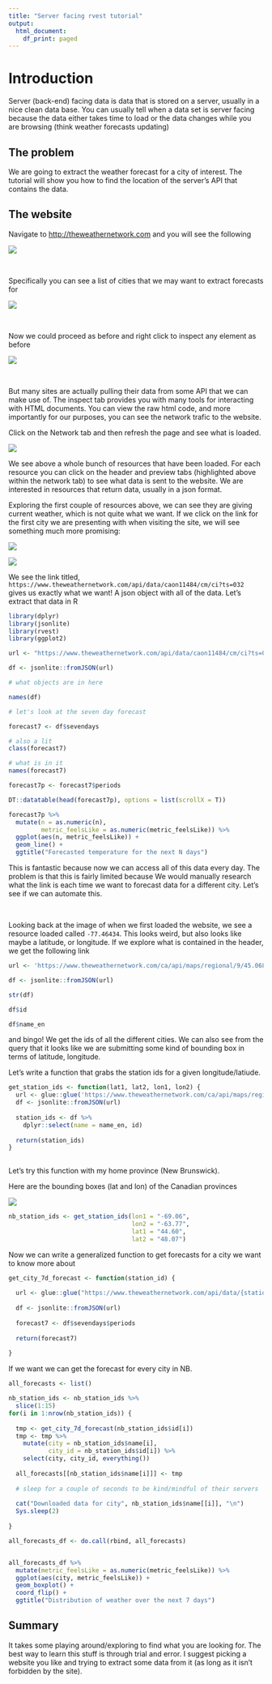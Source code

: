 ```yaml
---
title: "Server facing rvest tutorial"
output:
  html_document:
    df_print: paged
---
```


# Introduction

Server (back-end) facing data is data that is stored on a server, usually in a nice clean data base. You can usually tell when a data set is server facing because the data either takes time to load or the data changes while you are browsing (think weather forecasts updating)

## The problem

We are going to extract the weather forecast for a city of interest. The tutorial will show you how to find the location of the server's API that contains the data. 

## The website

Navigate to [http://theweathernetwork.com](http://theweathernetwork.com) and you will see the following

![](sc1.png)  


<br>

Specifically you can see a list of cities that we may want to extract forecasts for

![](sc2.png)


<br>

Now we could proceed as before and right click to inspect any element as before

![](sc3.png)

<br>

But many sites are actually pulling their data from some API that we can make use of. The inspect tab provides you with many tools for interacting with HTML documents. You can view the raw html code, and more importantly for our purposes, you can see the network trafic to the website.

Click on the Network tab and then refresh the page and see what is loaded. 

![](sc4.png)

We see above a whole bunch of resources that have been loaded. For each resource you can click on the header and preview tabs (highlighted above within the network tab) to see what data is sent to the website. We are interested in resources that return data, usually in a json format. 

Exploring the first couple of resources above, we can see they are giving current weather, which is not quite what we want. If we click on the link for the first city we are presenting with when visiting the site, we will see something much more promising:

![](sc5.png)

![](sc6.png)

We see the link titled, `https://www.theweathernetwork.com/api/data/caon11484/cm/ci?ts=032` gives us exactly what we want! A json object with all of the data. Let's extract that data in R

```r
library(dplyr)
library(jsonlite)
library(rvest)
library(ggplot2)

url <- "https://www.theweathernetwork.com/api/data/caon11484/cm/ci?ts=032"

df <- jsonlite::fromJSON(url)

# what objects are in here

names(df)

# let's look at the seven day forecast

forecast7 <- df$sevendays

# also a lit
class(forecast7)

# what is in it
names(forecast7)

forecast7p <- forecast7$periods

DT::datatable(head(forecast7p), options = list(scrollX = T))

forecast7p %>% 
  mutate(n = as.numeric(n),
         metric_feelsLike = as.numeric(metric_feelsLike)) %>% 
  ggplot(aes(n, metric_feelsLike)) + 
  geom_line() + 
  ggtitle("Forecasted temperature for the next N days") 
```


This is fantastic because now we can access all of this data every day. The problem is that this is fairly limited because We would manually 
research what the link is each time we want to forecast data for a different city. Let's see if we can automate this.


<br>


Looking back at the image of when we first loaded the website, we see a resource loaded called `-77.46434`. This looks weird, but also looks like
maybe a latitude, or longitude. If we explore what is contained in the header, we get the following link

```r

url <- 'https://www.theweathernetwork.com/ca/api/maps/regional/9/45.06821/-81.34300/42.27356/-77.46434'

df <- jsonlite::fromJSON(url)

str(df)

df$id

df$name_en
```


and bingo! We get the ids of all the different cities. We can also see from the query that it looks like we are submitting some kind of bounding
box in terms of latitude, longitude. 

Let's write a function that grabs the station ids for a given longitude/latiude.

```r

get_station_ids <- function(lat1, lat2, lon1, lon2) {
  url <- glue::glue('https://www.theweathernetwork.com/ca/api/maps/regional/9/{lat1}/{lon1}/{lat2}/{lon2}')
  df <- jsonlite::fromJSON(url)
  
  station_ids <- df %>% 
    dplyr::select(name = name_en, id)
  
  return(station_ids)
}
  


```


Let's try this function with my home province (New Brunswick). 

Here are the bounding boxes (lat and lon) of the Canadian provinces

![](sc7.png)


```r
nb_station_ids <- get_station_ids(lon1 = "-69.06",
                                  lon2 = "-63.77",
                                  lat1 = "44.60",
                                  lat2 = "48.07")

```


Now we can write a generalized function to get forecasts for a city we want to know more about


```r

get_city_7d_forecast <- function(station_id) {
  
  url <- glue::glue("https://www.theweathernetwork.com/api/data/{station_id}/cm/ci?ts=032")
  
  df <- jsonlite::fromJSON(url)
  
  forecast7 <- df$sevendays$periods
  
  return(forecast7)
  
}

```



If we want we can get the forecast for every city in NB.

```r

all_forecasts <- list()

nb_station_ids <- nb_station_ids %>% 
  slice(1:15)
for(i in 1:nrow(nb_station_ids)) {
  
  tmp <- get_city_7d_forecast(nb_station_ids$id[i])
  tmp <- tmp %>% 
    mutate(city = nb_station_ids$name[i],
           city_id = nb_station_ids$id[i]) %>% 
    select(city, city_id, everything())
  
  all_forecasts[[nb_station_ids$name[i]]] <- tmp
  
  # sleep for a couple of seconds to be kind/mindful of their servers
  
  cat("Downloaded data for city", nb_station_ids$name[[i]], "\n")
  Sys.sleep(2)
  
}

all_forecasts_df <- do.call(rbind, all_forecasts)


all_forecasts_df %>% 
  mutate(metric_feelsLike = as.numeric(metric_feelsLike)) %>% 
  ggplot(aes(city, metric_feelsLike)) + 
  geom_boxplot() + 
  coord_flip() +
  ggtitle("Distribution of weather over the next 7 days")
```


## Summary

It takes some playing around/exploring to find what you are looking for. The best way to learn this stuff is through trial and error. 
I suggest picking a website you like and trying to extract some data from it (as long as it isn't forbidden by the site).







